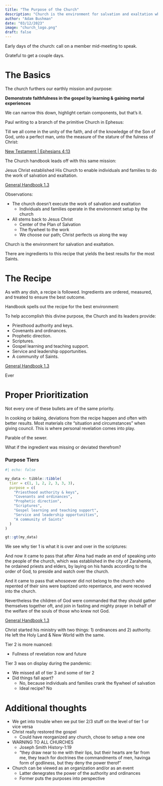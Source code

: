 ```yaml
---
title: "The Purpose of the Church"
description: "Church is the environment for salvation and exaltation wherein individuals and families crank the flywheel of both, which is Jesus Christ."
author: "Adam Bushman"
date: "03/12/2023"
image: "church_logo.png"
draft: false
---
```


Early days of the church: call on a member mid-meeting to speak.

Grateful to get a couple days.


# The Basics

The church furthers our earthly mission and purpose:

**Demonstrate faithfulness in the gospel by learning & gaining mortal experiences**

We can narrow this down, highlight certain components, but that's it.

Paul writing to a branch of the primitive Church in Ephesus:

::::::: {.card .bg-light .mb-3}
::::: {.card-body}
::: {.h4 .card-title}

Till we all come in the unity of the faith, and of the knowledge of the Son of God, unto a perfect man, unto the measure of the stature of the fulness of Christ:

:::
::: {.p .card-text}
[New Testament | Ephesians 4:13](https://www.churchofjesuschrist.org/study/scriptures/nt/eph/4?lang=eng)
:::
:::::
:::::::

The Church handbook leads off with this same mission:

::::::: {.card .bg-light .mb-3}
::::: {.card-body}
::: {.h4 .card-title}

Jesus Christ established His Church to enable individuals and families to do the work of salvation and exaltation.

:::
::: {.p .card-text}
[General Handbook 1.3](https://www.churchofjesuschrist.org/study/manual/general-handbook/1-work-of-salvation-and-exaltation?lang=eng#title_number8)
:::
:::::
:::::::

Observations:

*   The church doesn't execute the work of salvation and exaltation
    -   Individuals and families operate in the environment setup by the church
*   All stems back to Jesus Christ
    -   Center of the Plan of Salvation
    -   The flywheel to the work
    -   We choose our path; Christ perfects us along the way

Church is the environment for salvation and exaltation.

There are ingredients to this recipe that yields the best results for the most Saints.


# The Recipe

As with any dish, a recipe is followed. Ingredients are ordered, measured, and treated to ensure the best outcome.

Handbook spells out the recipe for the best environment:

::::::: {.card .bg-light .mb-3}
::::: {.card-body}
::: {.h4 .card-title}

To help accomplish this divine purpose, the Church and its leaders provide:

*   Priesthood authority and keys.
*   Covenants and ordinances.
*   Prophetic direction.
*   Scriptures.
*   Gospel learning and teaching support.
*   Service and leadership opportunities.
*   A community of Saints.

:::
::: {.p .card-text}
[General Handbook 1.3](https://www.churchofjesuschrist.org/study/manual/general-handbook/1-work-of-salvation-and-exaltation?lang=eng#title_number8)
:::
:::::
:::::::

Ever


# Proper Prioritization

Not every one of these bullets are of the same priority. 

In cooking or baking, deviations from the recipe happen and often with better results. Most materials cite "situation and circumstances" when giving council. This is where personal revelation comes into play.

Parable of the sewer.

What if the ingredient was missing or deviated therefrom?

### Purpose Tiers

```r
#| echo: false

my_data <- tibble::tibble(
  tier = c(1, 1, 2, 2, 3, 3, 3), 
  purpose = c(
    "Priesthood authority & keys", 
    "Covenants and ordinances", 
    "Prophetic direction", 
    "Scriptures", 
    "Gospel learning and teaching support", 
    "Service and leadership opportunities", 
    "A community of Saints"
  )
)

gt::gt(my_data)

```

We see why tier 1 is what it is over and over in the scriptures:

::::::: {.card .bg-light .mb-3}
::::: {.card-body}
::: {.h4 .card-title}

And now it came to pass that after Alma had made an end of speaking unto the people of the church, which was established in the city of Zarahemla, he ordained priests and elders, by laying on his hands according to the order of God, to preside and watch over the church.

And it came to pass that whosoever did not belong to the church who repented of their sins were baptized unto repentance, and were received into the church.

Nevertheless the children of God were commanded that they should gather themselves together oft, and join in fasting and mighty prayer in behalf of the welfare of the souls of those who knew not God.

:::
::: {.p .card-text}
[General Handbook 1.3](https://www.churchofjesuschrist.org/study/manual/general-handbook/1-work-of-salvation-and-exaltation?lang=eng#title_number8)
:::
:::::
:::::::

Christ started his ministry with two things: 1) ordinances and 2) authority. He left the Holy Land & New World with the same.

Tier 2 is more nuanced:

*   Fullness of revelation now and future

Tier 3 was on display during the pandemic:

*   We missed all of tier 3 and some of tier 2
*   Did things fall apart?
    -   No, because individuals and families crank the flywheel of salvation
    -   Ideal recipe? No


# Additional thoughts

*   We get into trouble when we put tier 2/3 stuff on the level of tier 1 or vice versa
*   Christ really restored the gospel
    -   Could have reorganized any church, chose to setup a new one
*   WARNING TO ALL CHURCHES
    -   Joseph Smith History-1:19
    -   "they draw near to me with their lips, but their hearts are far from me, they teach for doctrines the commandments of men, havinga form of godliness, but they deny the power therof"
*   Church can be viewed as an organization and/or as an event
    -   Latter denegrates the power of the authority and ordinances
    -   Former puts the purposes into perspective
